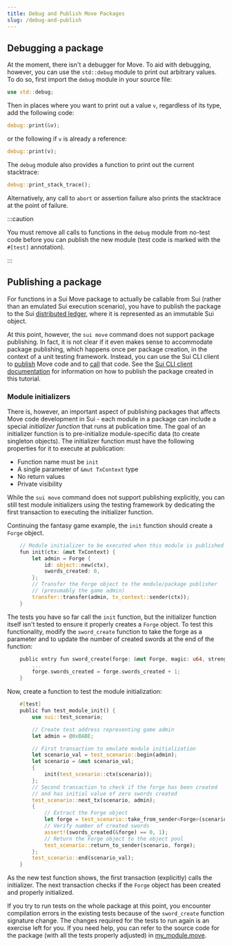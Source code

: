 ```yaml
---
title: Debug and Publish Move Packages
slug: /debug-and-publish
---
```


## Debugging a package

At the moment, there isn't a debugger for Move. To aid with debugging, however, you can use the `std::debug` module to print out arbitrary values. To do so, first import the `debug` module in your source file:

```rust
use std::debug;
```

Then in places where you want to print out a value `v`, regardless of its type, add the following code:

```rust
debug::print(&v);
```

or the following if `v` is already a reference:

```rust
debug::print(v);
```

The `debug` module also provides a function to print out the current stacktrace:

```rust
debug::print_stack_trace();
```

Alternatively, any call to `abort` or assertion failure also prints the stacktrace at the point of failure.

:::caution

You must remove all calls to functions in the `debug` module from no-test code before you can publish the new module (test code is marked with the `#[test]` annotation).

:::

## Publishing a package

For functions in a Sui Move package to actually be callable from Sui (rather than an emulated Sui execution scenario), you have to publish the package to the Sui [distributed ledger](../../learn/core-concepts/how-sui-works.mdx), where it is represented as an immutable Sui object.

At this point, however, the `sui move` command does not support package publishing. In fact, it is not clear if it even makes sense to accommodate package publishing, which happens once per package creation, in the context of a unit testing framework. Instead, you can use the Sui CLI client to
[publish](../setup/cli/client-cli.mdx#publish-packages) Move code and to [call](../setup/cli/client-cli.mdx#calling-move-code) that code. See the [Sui CLI client documentation](../setup/cli/client-cli.mdx) for information on how to publish the package created in this tutorial.

### Module initializers

There is, however, an important aspect of publishing packages that affects Move code development in Sui - each module in a package can
include a special _initializer function_ that runs at publication time. The goal of an initializer function is to pre-initialize module-specific data (to create singleton objects). The initializer function must have the following properties for it to execute at publication:

- Function name must be `init`
- A single parameter of `&mut TxContext` type
- No return values
- Private visibility

While the `sui move` command does not support publishing explicitly, you can still test module initializers using the testing framework by dedicating the first transaction to executing the initializer function.

Continuing the fantasy game example, the `init` function should create a `Forge` object.

```rust
    // Module initializer to be executed when this module is published
    fun init(ctx: &mut TxContext) {
        let admin = Forge {
            id: object::new(ctx),
            swords_created: 0,
        };
        // Transfer the Forge object to the module/package publisher
        // (presumably the game admin)
        transfer::transfer(admin, tx_context::sender(ctx));
    }
```

The tests you have so far call the `init` function, but the initializer function itself isn't tested to ensure it properly creates a `Forge` object. To test this functionality, modify the `sword_create` function to take the forge as a parameter and to update the number of
created swords at the end of the function:

```rust
    public entry fun sword_create(forge: &mut Forge, magic: u64, strength: u64, recipient: address, ctx: &mut TxContext) {
        ...
        forge.swords_created = forge.swords_created + 1;
    }
```

Now, create a function to test the module initialization:

```rust
    #[test]
    public fun test_module_init() {
        use sui::test_scenario;

        // Create test address representing game admin
        let admin = @0xBABE;

        // First transaction to emulate module initialization
        let scenario_val = test_scenario::begin(admin);
        let scenario = &mut scenario_val;
        {
            init(test_scenario::ctx(scenario));
        };
        // Second transaction to check if the forge has been created
        // and has initial value of zero swords created
        test_scenario::next_tx(scenario, admin);
        {
            // Extract the Forge object
            let forge = test_scenario::take_from_sender<Forge>(scenario);
            // Verify number of created swords
            assert!(swords_created(&forge) == 0, 1);
            // Return the Forge object to the object pool
            test_scenario::return_to_sender(scenario, forge);
        };
        test_scenario::end(scenario_val);
    }

```

As the new test function shows, the first transaction (explicitly) calls the initializer. The next transaction checks if the `Forge` object has been created and properly initialized.

If you try to run tests on the whole package at this point, you encounter compilation errors in the existing tests because of the
`sword_create` function signature change. The changes required for the tests to run again is an exercise left for you. If you need help, you can refer to the source code for the package (with all the tests properly adjusted) in [my_module.move](https://github.com/MystenLabs/sui/tree/main/sui_programmability/examples/move_tutorial/sources/my_module.move).
